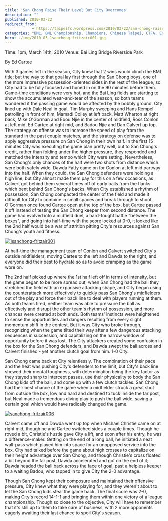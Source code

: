 ```yaml
---
title: 'San Chong Raise Their Level But City Overcomes'
description: ""
published: 2010-03-22
redirect_from: 
            - https://taipeifc.wordpress.com/2010/03/22/san-chong-raise-their-level-but-city-overcomes/
categories: "BML, BML Championship, Champions, Chinese Taipei, CTFA, Expat, football, San Chong, soccer, Taipei, Taipei City FC, taipei football, Taiwan, taiwan football, taiwan soccer, vs. San Chong H.S."
hero: ./img/2010-03-1sanchong-fritzair001.jpg
---
```

Time: 1pm, March 14th, 2010 Venue: Bai Ling Bridge Riverside Park

By Ed Cartee

With 3 games left in the season, City knew that 2 wins would clinch the BML title; but the way to that goal lay first through the San Chong boys, one of the more impressive possession-oriented sides in the rest of the league, so City had to be fully focused and honed in on the 90 minutes before them. Game-time conditions were very hot, and the Bai Ling fields are starting to show the accumulated wear-and-tear of the season, so both teams wondered if the passing game would be affected by the bobbly ground. City lined up with Dale Neal in goal, Tim Murphy sweeping and Hans Rempel patrolling in front of him, Mamadi Colley at left back, Matt Wharton at right back, Mike O'Gorman and Ebou Njie in the center of midfield, Ross Conlon at left mid, Ed Cartee at right mid, and Badou Njie and Dan Calvert up top. The strategy on offense was to increase the speed of play from the standard in the past couple matches, and the strategy on defense was to apply aggressive pressure on San Chong in their own half. In the first 15 minutes City was executing the game plan pretty well, but to San Chong's credit, rather than folding under the higher pressure, they responded and matched the intensity and tempo which City were setting. Nevertheless, San Chong's only chances of the half were two shots from distance which were both safely wide. Dawda Fatty came on for Conlon at left mid partway into the half. When they could, the San Chong defenders were holding a high line, but City almost made them pay for this on a few occasions, as Calvert got behind them several times off of early balls from the flanks which bent behind San Chong's backs. When City established a rhythm of possession, San Chong compacted the center of the field and made it difficult for City to combine in small spaces and break through to shoot. O'Gorman once found Cartee open at the top of the box, but Cartee passed it off instead of testing the San Chong keeper from second distance. The game had evolved into a midfield duel, a hard-fought battle "between the boxes", and going into half-time with the score locked at 0-0, it looked like the 2nd half would be a war of attrition pitting City's resources against San Chong's youth and fitness.

[![](http://taipeifc.files.wordpress.com/2010/03/1sanchong-fritzair001.jpg "1sanchong-fritzair001")](./img/2010-03-1sanchong-fritzair001.jpg)

At half-time the management team of Conlon and Calvert switched City's outside midfielders, moving Cartee to the left and Dawda to the right, and everyone did their best to hydrate so as to avoid cramping as the game wore on.

The 2nd half picked up where the 1st half left off in terms of intensity, but the game began to be more spread out; when San Chong had the ball they stretched the field with an expansive attacking shape, and City began using the counterattack more effectively to quickly pass San Chong's midfielders out of the play and force their back line to deal with players running at them. As both teams tired, neither team was able to pressure the ball as effectively and disrupt the other team's rhythm of possession, and more chances were created at both ends. Both teams' instincts were heightened to sense the opportunities and dangers resulting from every slight momentum shift in the contest. But it was City who broke through, recognizing when the game tilted their way after a few dangerous attacking sequences in succession, and capitalizing on the narrow window of opportunity before it was lost. The City attackers created some confusion in the box for the San Chong defenders, and Dawda swept the ball across and Calvert finished - yet another clutch goal from him. 1-0 City.

San Chong came back at City relentlessly. The combination of their pace and the heat was pushing City's defenders to the limit, but City's back line showed their mental toughness, with determination being the key factor as they stayed sharp to intercept passes, use their physicality to body the San Chong kids off the ball, and come up with a few clutch tackles. San Chong had their best chance of the game when a midfielder struck a great shot from outside the box, low and hard and destined to tuck inside the far post, but Neal made a tremendous diving play to push the ball wide, saving a certain goal which would have radically changed the game.

[![](http://taipeifc.files.wordpress.com/2010/03/sanchong-fritzair006.jpg "sanchong-fritzair006")](./img/2010-03-sanchong-fritzair006.jpg)

Calvert came off and Dawda went up top when Michael Christie came on at right mid, though he and Cartee switched sides a couple times. Though he roved a bit, Christie's hustle gave City a lift, and soon after his entry, he was a difference-maker. Getting on the end of a long ball, he initiated a neat wall-pass which played him into space for an unopposed service into the box. City had talked before the game about high crosses to capitalize on their height advantage over San Chong, and though Christie's cross floated a bit beyond the far post, Dawda accelerated and got on the end of it; Dawda headed the ball back across the face of goal, past a helpless keeper to a waiting Badou, who tapped in to give City the 2-0 advantage.

Though San Chong kept their composure and maintained their offensive pressure, City knew what they were playing for, and they weren't about to let the San Chong kids steal the game back. The final score was 2-0, making City's record 14-1-1 and bringing them within one victory of a league championship. Though so close to the objective, City will have to remember that it's still up to them to take care of business, with 2 more opponents eagerly awaiting their last chance to spoil City's season.
